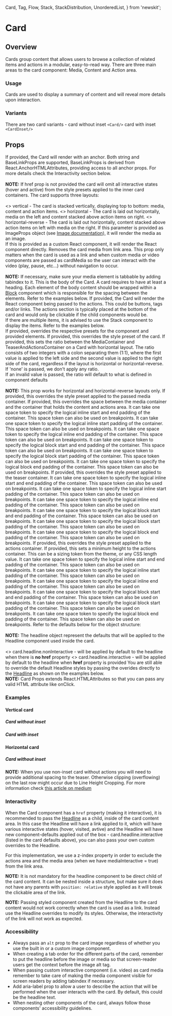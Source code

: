   Card,
  Tag,
  Flow,
  Stack,
  StackDistribution,
  UnorderedList,
} from 'newskit';


# Card

## Overview

Cards group content that allows users to browse a collection of related items and actions in a modular, easy-to-read way.
There are three main areas to the card component: Media, Content and Action area.

### Usage

Cards are used to display a summary of content and will reveal more details upon interaction.

### Variants

There are two card variants - card without inset `<Card/>` card with inset `<CardInset/>`

## Props

<LegacyBlock marginTop="sizing040">
  <Prop name="href" type="string | BaseLinkProps">
    If provided, the Card will render with an anchor.
    Both <InlineCode>string</InlineCode> and <InlineCode>BaseLinkProps</InlineCode> are supported,
    <InlineCode>BaseLinkProps</InlineCode> is derived from <InlineCode>React.AnchorHTMLAttributes</InlineCode>,
    providing access to all anchor props. For more details check the Interactivity section below.
    <br />
    <br />
    <b>NOTE:</b> If href prop is not provided the card will omit all interactive states (hover and active)
    from the style presets applied to the inner card containers.
  </Prop>
  <Prop name="layout" type="MQ<'vertical' | 'horizontal' | 'horizontal-reverse'>" default="vertical">
    The card supports three layouts:
    <br />
    <br />
    <UnorderedList>
      <>
        <InlineCode>vertical</InlineCode> - The card is stacked vertically, displaying top to bottom:
        media, content and action items.
      </>
      <>
        <InlineCode>horizontal</InlineCode> - The card is laid out horizontally, media on the left
        and content stacked above action items on right.
      </>
      <>
        <InlineCode>horizontal-reverse</InlineCode> - The card is laid out horizontally,
        content stacked above action items on left with media on the right.
      </>
    </UnorderedList>

  </Prop>
  <Prop name="media" type="ImageProps | React.ComponentType">
    If this parameter is provided as <InlineCode>ImageProps</InlineCode> object (see <a href="/components/image">Image documentation</a>), it will render the media as an image.<br />
    If this is provided as a custom React component, it will render the React component directly.
  </Prop>
  <Prop name="mediaInteractive" type="boolean" default={false}>
    Removes the card media from link area. This prop only matters when the card is used as a link
    and when custom media or video components are passed as cardMedia so the user can interact with the video (play, pause, etc...) without navigation to occur.
    <br/>
    <br/>
    <b>NOTE:</b> If necessary, make sure your media element is tabbable  by adding <InlineCode>tabindex</InlineCode> to it.
  </Prop>
  <Prop name="children" type="Exclude<React.ReactNode, 'undefined'>" required>
    This is the body of the Card. A card requires to have at least a heading. Each element of the body content should be wrapped within a <a href="/components/block">Block</a> component
    which is responsible for the spacing between the elements. Refer to the examples below.
  </Prop>
  <Prop name="actions" type="React.ComponentType">
    If provided, the Card will render the React component being passed to the actions. This could be buttons, tags and/or links.
    The actions section is typically placed at the bottom of the card and would only be clickable if the child components would be.<br />
    If there are multiple items, it is advised to use the Stack component to display the items. Refer to the examples below.<br />
  </Prop>
  <Prop name="overrides" type="object">
    If provided, overrides the respective presets for the component and provided elements.
    <Prop name="stylePreset" type="MQ<string>">
      If provided, this overrides the style preset of the card.
    </Prop>
    <Prop name="horizontalRatio" type="string" default="1:1">
      If provided, this sets the ratio between the MediaContainer and TeaserAndActionsContainer on a Card with horizontal layout. The ratio consists of two integers with a colon separating them (1:1),
      where the first value is applied to the left side and the second value is applied to the right side of the card,
      regardless if the layout is horizontal or horizontal-reverse.<br />
      If 'none' is passed, we don't apply any ratio.<br />
      If an invalid value is passed, the ratio will default to what is defined in component defaults<br /><br />
      <b>NOTE:</b> This prop works for <InlineCode>horizontal</InlineCode> and <InlineCode>horizontal-reverse</InlineCode> layouts only.
    </Prop>
    <Prop name="mediaContainer" type="object">
      <Prop name="stylePreset" type="MQ<string>">
        If provided, this overrides the style preset applied to the passed media container.
      </Prop>
      <Prop name="spaceInline" type="MQ<SpacingPresetKeys>">
        If provided, this overrides the space between the media container and the container that holds the content and actions area.
      </Prop>
      <Prop name="paddingInline" type="MQ<string>">
        It can take one space token to specify the logical inline start and end
        padding of the container. This space token can also be used on
        breakpoints.
      </Prop>
      <Prop name="paddingInlineStart" type="MQ<string>">
        It can take one space token to specify the logical inline start padding of
        the container. This space token can also be used on breakpoints.
      </Prop>
      <Prop name="paddingInlineEnd" type="MQ<string>">
        It can take one space token to specify the logical inline end padding of
        the container. This space token can also be used on breakpoints.
      </Prop>
      <Prop name="paddingBlock" type="MQ<string>">
        It can take one space token to specify the logical block start and end
        padding of the container. This space token can also be used on
        breakpoints.
      </Prop>
      <Prop name="paddingBlockStart" type="MQ<string>">
        It can take one space token to specify the logical block start padding of
        the container. This space token can also be used on breakpoints.
      </Prop>
      <Prop name="paddingBlockEnd" type="MQ<string>">
        It can take one space token to specify the logical block end padding of
        the container. This space token can also be used on breakpoints.
      </Prop>
    </Prop>
    <Prop name="teaserContainer" type="object">
      <Prop name="stylePreset" type="MQ<string>" >
        If provided, this overrides the style preset applied to the teaser container.
      </Prop>
      <Prop name="paddingInline" type="MQ<string>">
      It can take one space token to specify the logical inline start and end padding of the container. This space token can also be used on breakpoints.
      </Prop>
      <Prop name="paddingInlineStart" type="MQ<string>">
        It can take one space token to specify the logical inline start padding of the container. This space token can also be used on breakpoints.
      </Prop>
      <Prop name="paddingInlineEnd" type="MQ<string>">
        It can take one space token to specify the logical inline end padding of the container. This space token can also be used on breakpoints.
      </Prop>
      <Prop name="paddingBlock" type="MQ<string>">
        It can take one space token to specify the logical block start and end padding of the container. This space token can also be used on breakpoints.
      </Prop>
      <Prop name="paddingBlockStart" type="MQ<string>">
        It can take one space token to specify the logical block start padding of the container. This space token can also be used on breakpoints.
      </Prop>
      <Prop name="paddingBlockEnd" type="MQ<string>">
        It can take one space token to specify the logical block end padding of the container. This space token can also be used on breakpoints.
      </Prop>
    </Prop>
    <Prop name="actionsContainer" type="object">
      <Prop name="stylePreset" type="MQ<string>" >
        If provided, this overrides the style preset applied to the actions container.
      </Prop>
      <Prop name="minHeight" type="string">
        If provided, this sets a minimum height to the actions container. This can be a sizing
        token from the theme, or any CSS length value.
      </Prop>
      <Prop name="paddingInline" type="MQ<string>">
      It can take one space token to specify the logical inline start and end padding of the container. This space token can also be used on breakpoints.
      </Prop>
      <Prop name="paddingInlineStart" type="MQ<string>">
        It can take one space token to specify the logical inline start padding of the container. This space token can also be used on breakpoints.
      </Prop>
      <Prop name="paddingInlineEnd" type="MQ<string>">
        It can take one space token to specify the logical inline end padding of the container. This space token can also be used on breakpoints.
      </Prop>
      <Prop name="paddingBlock" type="MQ<string>">
        It can take one space token to specify the logical block start and end padding of the container. This space token can also be used on breakpoints.
      </Prop>
      <Prop name="paddingBlockStart" type="MQ<string>">
        It can take one space token to specify the logical block start padding of the container. This space token can also be used on breakpoints.
      </Prop>
      <Prop name="paddingBlockEnd" type="MQ<string>">
        It can take one space token to specify the logical block end padding of the container. This space token can also be used on breakpoints.
      </Prop>
    </Prop>
    <CommonLogicalPropsMDX/>
    Refer to the defaults below for the object structure:
    <CodeFromDefaultPresets componentName='card'/>
    <br/>
    <br/>
    <b>NOTE:</b> The <InlineCode>headline</InlineCode> object represent the defaults that will be applied to the
    <InlineCode>Headline</InlineCode> component used inside  the card.
    <br/>
    <br/>
    <UnorderedList>
      <>
        <InlineCode>card.headline.nonInteractive</InlineCode> - will be applied by default to the headline when there is <b>no href</b> property
      </>
      <>
        <InlineCode>card.headline.interactive</InlineCode> - will be applied by default to the headline when <b>href</b> property is provided
      </>
    </UnorderedList>
    You are still able to override the default <InlineCode>Headline</InlineCode> styles by passing the overides directly to
    the <a href="/components/headline">Headline</a> as shown on the examples below.
  </Prop>

  <br/>
  <b>NOTE:</b> Card Props extends <InlineCode>React.HTMLAttributes</InlineCode> so that you can pass any valid HTML attribute like onClick.
</LegacyBlock>

### Examples

#### Vertical card

##### Card without inset

<CardVerticalMediumWithoutInset />
<CodeFromFile path="examples/card/vertical-card-medium-without-inset.tsx"  tabIndex={0}/>

##### Card with inset

<CardVerticalSmallWithInset />
<CodeFromFile path="examples/card/vertical-card-small-with-inset.tsx" tabIndex={0}/>

#### Horizontal card

##### Card without inset

<CardHorizontalMediumWithoutInset />
<CodeFromFile path="examples/card/horizontal-card-medium-without-inset.tsx" tabIndex={0}/>

**NOTE:** When you use non-inset card without actions you will need to provide additional spacing to the teaser. Otherwise clipping (overflowing) on the last row might occur due to Line Height Cropping. For more information check <a href="https://medium.com/eightshapes-llc/cropping-away-negative-impacts-of-line-height-84d744e016ce">this article on medium</a>

### Interactivity

When the Card component has a `href` property (making it interactive), it is recommended
to pass the <a href='/components/headline'>Headline</a> as a child,
inside of the card content area. In this case the Headline will have a link applied to it,
which will have various interactive states (hover, visited, avtive)
and the Headline will have new component-defaults applied out of the box - <InlineCode>card.headline.interactive</InlineCode>
(listed in the card defaults above), you can also pass your own custom overrides to the Headline.

For this implementation, we use a z-index property in order to exclude the actions area and the media area
(when we have mediaInteractive = true) from the link area.

**NOTE:** It is not mandatory for the headline component to be direct child of the card content. It can be nested inside a structure,
but make sure it does not have any parents with `position: relative` style applied as it will break the clickable area of the link.

**NOTE:** Passing styled component created from the Headline to the card content would not work correctly when the card is used as a link.
Instead use the Headline overrides to modify its styles. Otherwise, the interactivity of the link will not work as expected.

### Accessibility

- Always pass an `alt` prop to the card image regardless of whether you use the built in or a custom image component.
- When creating a tab order for the different parts of the card, remember to put the headline before the image or media so that screen-reader users get the context before the image alt tag.
- When passing custom interactive component (i.e. video) as card media remember to take care of making the media component visible for screen readers by adding tabindex if necessary.
- Add aria-label prop to allow a user to describe the action that will be performed when the user interacts with the card. By default, this could be the headline text.
- When nesting other components of the card, always follow those components' accessibility guidelines.
